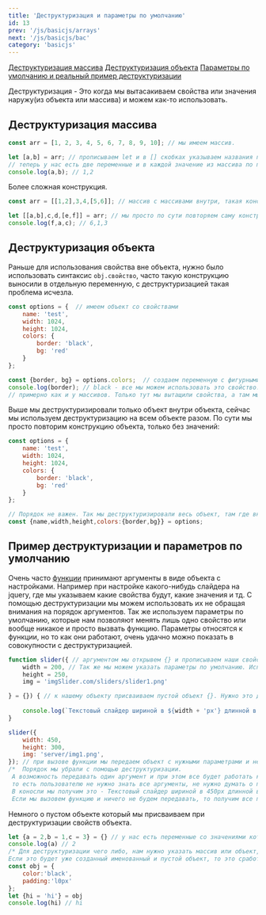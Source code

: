 ```yaml
---
title: 'Деструктуризация и параметры по умолчанию'
id: 13
prev: '/js/basicjs/arrays'
next: '/js/basicjs/bac'
category: 'basicjs'
---
```



[Деструктуризация массива](#arr)
[Деструктуризация объекта](#object)
[Параметры по умолчанию и реальный пример деструктуризации](#primer)


Деструктуризация - Это когда мы вытасакиваем свойства или значения наружу(из объекта или массива) и можем как-то использовать.
##  Деструктуризация массива ##
```javaScript
const arr = [1, 2, 3, 4, 5, 6, 7, 8, 9, 10]; // мы имеем массив.

let [a,b] = arr; // прописываем let и в [] скобках указываем названия переменных, далее оператор присваивания и массив который мы деструктуризируем
// теперь у нас есть две переменные и в каждой значение из массива по порядку.
console.log(a,b); // 1,2
```
Более сложная конструкция.
```javaScript
const arr = [[1,2],3,4,[5,6]]; // массив с массивами внутри, такая конструкция называется матрица.

let [[a,b],c,d,[e,f]] = arr; // мы просто по сути повторяем саму конструкцию с нужными переменными и все.
console.log(f,a,c); // 6,1,3
```
##  Деструктуризация объекта ##
Раньше для использования свойства вне объекта, нужно было использовать синтаксис `obj.свойство`, часто такую конструкцию выносили в отдельную переменную, с деструктуризацией такая проблема исчезла.
```javaScript
const options = {  // имеем объект со свойствами
    name: 'test',
    width: 1024,
    height: 1024,
    colors: {
        border: 'black',
        bg: 'red'
    }
};

const {border, bg} = options.colors;  // создаем переменную с фигурными скобками {}, после помещаем свойства, что хотим вытащить, а потом, откуда.
console.log(border); // black - все мы можем использовать это свойство.
// примерно как и у массивов. Только тут мы вытащили свойства, а там мы их присвоили в определенные переменные, так как здесь само свойство играет роль переменной, а внутренности - значение, у массивов есть только значение, поэтому для них нужно хранилище.
```
Выше мы деструктуризировали только объект внутри объекта, сейчас мы используем деструктуризацию на всем объекте разом. По сути мы просто повторим конструкцию объекта, только без значений:
```javaScript
const options = { 
    name: 'test',
    width: 1024,
    height: 1024,
    colors: {
        border: 'black',
        bg: 'red'
    }
};

// Порядок не важен. Так мы деструктуризировали весь объект, там где внутренний объект 'colors' мы просто ставим : и указываем его свойства в {} скобках.
const {name,width,height,colors:{border,bg}} = options;
```

##  Пример деструктуризации и параметров по умолчанию ##
Очень часто [функции](https://github.com/Aquariids/MyJS/blob/main/app/Programming/Basic%20js/Functions.md#-%D1%87%D1%82%D0%BE-%D1%82%D0%B0%D0%BA%D0%BE%D0%B5-%D1%84%D1%83%D0%BD%D0%BA%D1%86%D0%B8%D1%8F-%D0%B8-%D0%BA%D0%B0%D0%BA-%D0%B5%D0%B5-%D0%BD%D0%B0%D0%B7%D0%B2%D0%B0%D1%82%D1%8C-) принимают аргументы в виде объекта с настройками. Например при настройке какого-нибудь слайдера на jquery, где мы указываем какие свойства будут, какие значения и тд. С помощью деструктуризации мы можем использовать их не обращая внимания на порядок аргументов. Так же используем параметры по умолчанию, которые нам позволяют менять лишь одно свойство или вообще никакое и просто вызвать функцию. Параметры относятся к функции, но то как они работают, очень удачно можно показать в совокупности с деструктуризацией.
```javaScript
function slider({ // аргументом мы открывем {} и прописываем наши свойства(используем деструктуризацию).
    width = 200, // Так же мы можем указать параметры по умолчанию. Используем знак присваивания у нужного свойства и прописываем нужное значение.
    height = 250,
    img = 'imgSlider.com/sliders/slider1.png'

} = {}) { // к нашему объекту присваиваем пустой объект {}. Нужно это для того, что бы не было ошибки, при вызове нашей функции без передоваемого объекта.
          
    console.log(`Текстовый слайдер шириной в ${width + 'px'} длинной в ${height + 'px'} и с картинкой с этого адреса ${img}`)
}

slider({
    width: 450,
    height: 300,
    img: 'server/img1.png',
}); // при вызове функции мы передаем объект с нужными параметрами и не важно в каком они порядке и скольки их.
/*  Порядок мы убрали с помощью деструктуризации.
 А возможность передавать один аргумент и при этом все будет работать как нужно, мы пофиксили с помощью параметров по умолчанию.
 то есть пользователю не нужно знать все аргументы, не нужно думать о порядке и так далее, ему нужно поменять ширину, он ее меняет и все будет работать.
 В коносли мы получим это - Текстовый слайдер шириной в 450px длинной в 300px и с картинкой с этого адреса server/img1.png
 Если мы вызовем функцию и ничего не будем передавать, то получим все по умолчанию - Текстовый слайдер шириной в 200px длинной в 250px и с картинкой с этого адреса imgSlider.com/sliders/slider1.png */
```
Немного о пустом объекте который мы присваиваем при деструктуризации свойств объекта.
```javaScript
let {a = 2,b = 1,c = 3} = {} // у нас есть переменные со значениями которые мы деструктуризируем. Если мы уберем часть c присваиванием пустого объекта = {}, то будет ошибка.
console.log(a) // 2
/* Для деструктуризации чего либо, нам нужно указать массив или объект, без этих контрукций мы не можем работать, это синтаксис деструктуризации.
Если это будет уже созданный именованный и пустой объект, то это сработает, но сам объект так и останется пустым. Или же если это даже будет именованный объект и внутри что-то будет, только с другими именами, мы все равно сможем использовать те свойства которые указали при самой деструктуризации */
const obj = {
    color:'black',
    padding:'l0px'
};
let {hi = 'hi'} = obj
console.log(hi) // hi

```
